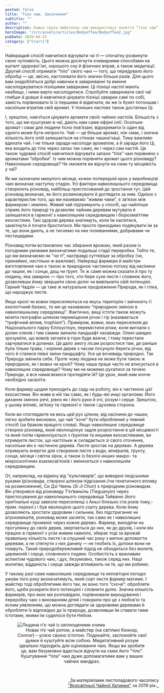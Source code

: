 ```yaml
---
posted: false
title: "Тіло чаю. Закінчення"
subtitle: ""
author: ""
description: Кожна група любителів чаю використовує поняття “тіло чаю” по-своєму — цим самим вони вказують на різні аспекти того, що є засадничим для них...
heroImage: "/src/assets/articles/BodyofTea/BodyofTea2.jpg"
pubDate: 2020-04-25
category: ["Статті"]
---
```


Найкращий спосіб навчитися відчувати _ча ті_ — спочатку розвинути свою чутливість. Цього можна досягнути очевидними способами на кшталт здорової їжі, хорошого сну й фізичних вправ, а також медитації. Другий спосіб отримати “тіло” свого чаю — того, що передувало його обробці — це, звісно, настоювати його значно більше разів. Для цього вам знадобляться добрі навички в заварюванні та вміння насолоджуватися пізнішими заварками. Ці пізніші настої мають неабищо, і ними варто насолодитися. Спробуйте заварювати свої чаї глибше й довше й навчитися цінувати пізніші заварки самі по собі, замість порівнювати їх із першими й відмічати, як же їх букет потоншав і наскільки втратив свій аромат. У пізніших настоях також достатньо Ці.

І, зрештою, навчіться цінувати аромати своїх чайних настоїв. Більшість з того, що ми куштуємо в чаї, дають нам саме ефірні олії. Оскільки аромат і смак для людини тісно пов’язані, відокремити їх один від одного може бути непросто. Чай — це більше аромат, ніж смак, і значна кількість його олій залишається на стінках чашки/чаші. Тому важливо вдихати чай. І не тільки заради насолоди ароматом, а й заради його Ці, яка входить до тіла через запах так само, як і через сам настій. Це також чудовий спосіб навчитися відчувати запахи “тіла” чаю порівняно з ароматами “обробки”. Із чим можна порівняти аромат цього різновиду? Навколишнє середовище? Чи зможете ви відчути на смак ту місцевість у чаї?

Як ми зазначали минулого місяця, кожен попередній крок у виробництві чаю визначає наступну стадію. Усі фактори навколишнього середовища створюють різновид, найбільш пристосований до зростання тут. Цей різновид визначає, як його розмножувати й доглядати за ним. Однією з характеристик того, що ми називаємо “живим чаєм”, є зв’язок між фармером і землею. Живий чай підтримують у спосіб, що найліпше сприяє його природі та дозволяє чайним деревам мутувати й залишатися в гармонії з навколишнім середовищем і біорозмаїттям екосистеми. Такі здорові дерева знатимуть, коли їм насіятися, заквітнути й почати броститися. Ми просто приходимо подякувати їм за те, що вони дають, а не тиснемо на них поливаннями, добривами чи пестицидами.

Різновид потім встановлює час збирання врожаю, який разом із погодними умовами визначатиме подальші стадії переробки. Тобто те, що ми визначаємо як “_ча ті_”, насправді суттєвіше за обробку (чи, принаймні, настільки ж важливе). Найкращі фармери й майстри виготовлення чаю є такою ж природною частиною потоку від насінини до чашки, як і сонце, дощ чи ґрунт. Те ж саме можна сказати й про ту людину, яка заварює — про того, хто бере сухе листя і сповнює його, дозволивши йому звершити свою долю чи вивільнити свій потенціял. Гарний Чадзін — це таке ж натуральне продовження Природи, як і гілка, що народжує листя.

Якщо кролі чи вовки переселяються на якусь територію і змінюють її екологічний баланс, то ми це називаємо “природною зміною в навколишньому середовищі”. Фактично, вищі істоти також можуть міняти географію шляхом переміщення річок і гір (називається “трофічний вплив, trophism”). Приміром, вовки, яких переселили до Національного парку Єллоустоун, перемістили річки, коли вигнали з долин оленів і тим самим змінили ландшафт назавжди. Олені швидко зрозуміли, що вовків загнати в гори буде важче, і тому перестали харчуватися в долинах. Це дало змогу лісам розростися там, де раніше була тільки трава, і коріння дерев з часом посунуло береги річок, від чого й сталися певні зміни ландшафту. Усе це вочевидь природно. Так Природа змінила себе. Проте чому людина не може бути такою ж природною, як і вовки чи кролі? Чому наша праця часто не вписується в навколишнє середовище? Чому ми не можемо рухатися за течією Природи, а все намагаємося протидіяти їй? Це урок, який нам конче необхідно засвоїти.

Коли фармер щодня приходить до саду на роботу, він є частиною цієї екосистеми. Він живе в ній так само, як і будь-які инші організми. Його дихання змінює речі, рівно як і його руки й очі, розум і серце. Зрештою, у цьому впливі, зв’язку та гармонії є також і духовна сторона.

Коли ви споглядаєте на весь цей рух цілком, від насінини до чашки, легко зробити висновок, що чай “хоче” бути оброблений у певний спосіб (за браком кращого слова). Якщо навколишнє середовище створює різновид, який еволюціонує задля розростання в цій місцевості та який потім гармонізується з ґрунтом та иншими екосистемами, ви отримуєте листок, що настільки ж складається зі свого оточення, наскільки він є частиною дерева. Листя зростає на деревах. А дерева отримують енергію для створення листя з води, мінералів, ґрунту, сонця, місяця і світла зірок, а також із безлічі инших макро- та мікроскопічних взаємозв’язків і змінюються з навколишнім середовищем.

От, наприклад, на відміну від “культиварів”, що виведені людськими руками (різновиди, створені шляхом підрізання і/чи генетичного впливу на розмноження), Си Дзі Чвень (_Si Ji Chun_) є природним різновидом. Він утворився від різновиду Т’єґваньїнь (Tieguanyin) через пристосування до навколишнього середовища Тайваню (його ориґінальні кущі завезли переселенці з Аньсі близько ста років тому,- _прим. перекл._) і був еволюцією цього сорту дерева. Коли йому дозволяють зростати здоровим і сильним, без підстригання чи аґрохемікатів, різновид може засяяти, так само як і навколишнє середовище променіє через кожне дерево. Фармер, виходячи на прогулянку до своїх дерев, звертається до них, як до друзів, і коли він працює в гармонії з усім живим навколо, збирає тоді за врожай правильну кількість листя і в слушний час року з метою допомогти деревам, а не стягнути з них данину — не гнобить їх, допоки вони не помруть. Такий природобережливий підхід не обходиться без молитв, церемоній і серця, сповненого подяки. Особистість є важливим аспектом чудового чаю, і дух, безумовно, також серед них. Наші молитви, відданість і серце завжди впливають на те, що ми робимо.

У такому разі саме навколишнє середовище та неповторні погодні умови того року визначатимуть, який сорт листя фармер матиме. І майстер тоді оброблятиме його так, як воно того “схоче”: обробляти його, щоби розкрити його потенціял і сповнити долю. Значна кількість фармерів, про яких ми розповідали, порівнювали вирощування і переробку чаю з вихованням дітей і говорили про це з любов’ю та ясним уявленням, що можна доглядати за здоровими деревами й обробляти їх відповідно до їх природи, дозволивши їм ставати тими істотами, якими їм судилося бути Небом.

<figure>
  <img class="align-center" src={Image1.src} alt="Людина п'є чай із заплющеними очима" />
  <figcaption style="font-size: 0.9rem; text-align: center; text-wrap: balance;">
    Новак п’є чай ротом, а майстер (на світлині Коннор, Connor) – усією своєю істотою. Подихайте, заспокойте свої думки й куштуйте всім собою. Медитативний розум ідеально підходить для оцінювання чаю. Якщо ви зробите це, вам безумовно вдасться відчути на смак його “тіло”. Куштування “тіла” чаю дуже допомагатиме вам у ваших чайних мандрах.
  </figcaption>
</figure>

<p>&nbsp;</p>
<p align="right" style="font-size: 0.9rem;">_За матеріялами листопадового часопису<br /><a title="globalteahut.org" href="http://www.globalteahut.org/" target="_blank" rel="noopener">"Всесвітньої Чайної Хатинки"</a>&nbsp;за 2019 рік._</p>